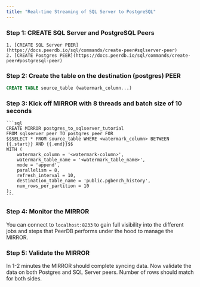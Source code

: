 ```yaml
---
title: "Real-time Streaming of SQL Server to PostgreSQL"
---
```


### Step 1: CREATE SQL Server and PostgreSQL Peers
    1. [CREATE SQL Server PEER](https://docs.peerdb.io/sql/commands/create-peer#sqlserver-peer)
    2. [CREATE Postgres PEER](https://docs.peerdb.io/sql/commands/create-peer#postgresql-peer)

### Step 2: Create the table on the destination (postgres) PEER
```sql
CREATE TABLE source_table (watermark_column...)
```

### Step 3: Kick off MIRROR with 8 threads and batch size of 10 seconds
    
    ```sql
    CREATE MIRROR postgres_to_sqlserver_tutorial
    FROM sqlserver_peer TO postgres_peer FOR
    $$SELECT * FROM source_table WHERE <watermark_column> BETWEEN {{.start}} AND {{.end}}$$
    WITH (
    	watermark_column = '<watermark-column>',
    	watermark_table_name = '<watermark_table_name>',
    	mode = 'append',
    	parallelism = 8,
    	refresh_interval = 10,
    	destination_table_name = 'public.pgbench_history',
        num_rows_per_partition = 10
    );
    ```
    
### Step 4: Monitor the MIRROR
You can connect to `localhost:8233` to gain full visibility into the different jobs and steps that PeerDB performs under the hood to manage the MIRROR.

### Step 5: Validate the MIRROR
In 1-2 minutes the MIRROR should complete syncing data. Now validate the data on both Postgres and SQL Server peers. Number of rows should match for both sides.